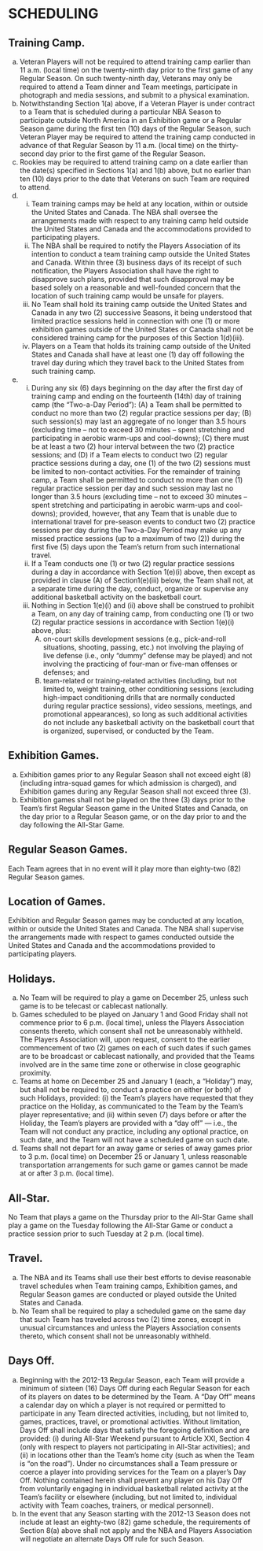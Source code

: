 # SCHEDULING

## Training Camp.

(a) Veteran Players will not be required to attend training camp earlier than 11 a.m. (local time) on the twenty-ninth day prior to the first game of any Regular Season. On such twenty-ninth day, Veterans may only be required to attend a Team dinner and Team meetings, participate in photograph and media sessions, and submit to a physical examination.
(b) Notwithstanding Section 1(a) above, if a Veteran Player is under contract to a Team that is scheduled during a particular NBA Season to participate outside North America in an Exhibition game or a Regular Season game during the first ten (10) days of the Regular Season, such Veteran Player may be required to attend the training camp conducted in advance of that Regular Season by 11 a.m. (local time) on the thirty-second day prior to the first game of the Regular Season.
(c) Rookies may be required to attend training camp on a date earlier than the date(s) specified in Sections 1(a) and 1(b) above, but no earlier than ten (10) days prior to the date that Veterans on such Team are required to attend.
(d) (i) Team training camps may be held at any location, within or outside the United States and Canada. The NBA shall oversee the arrangements made with respect to any training camp held outside the United States and Canada and the accommodations provided to participating players.
    (ii) The NBA shall be required to notify the Players Association of its intention to conduct a team training camp outside the United States and Canada. Within three (3) business days of its receipt of such notification, the Players Association shall have the right to disapprove such plans, provided that such disapproval may be based solely on a reasonable and well-founded concern that the location of such training camp would be unsafe for players.
    (iii) No Team shall hold its training camp outside the United States and Canada in any two (2) successive Seasons, it being understood that limited practice sessions held in connection with one (1) or more exhibition games outside of the United States or Canada shall not be considered training camp for the purposes of this Section 1(d)(iii).
    (iv) Players on a Team that holds its training camp outside of the United States and Canada shall have at least one (1) day off following the travel day during which they travel back to the United States from such training camp.
(e) (i) During any six (6) days beginning on the day after the first day of training camp and ending on the fourteenth (14th) day of training camp (the "Two-a-Day Period"): (A) a Team shall be permitted to conduct no more than two (2) regular practice sessions per day; (B) such session(s) may last an aggregate of no longer than 3.5 hours (excluding time – not to exceed 30 minutes – spent stretching and participating in aerobic warm-ups and cool-downs); (C) there must be at least a two (2) hour interval between the two (2) practice sessions; and (D) if a Team elects to conduct two (2) regular practice sessions during a day, one (1) of the two (2) sessions must be limited to non-contact activities. For the remainder of training camp, a Team shall be permitted to conduct no more than one (1) regular practice session per day and such session may last no longer than 3.5 hours (excluding time – not to exceed 30 minutes – spent stretching and participating in aerobic warm-ups and cool-downs); provided, however, that any Team that is unable due to international travel for pre-season events to conduct two (2) practice sessions per day during the Two-a-Day Period may make up any missed practice sessions (up to a maximum of two (2)) during the first five (5) days upon the Team's return from such international travel.
    (ii) If a Team conducts one (1) or two (2) regular practice sessions during a day in accordance with Section 1(e)(i) above, then except as provided in clause (A) of Section1(e)(iii) below, the Team shall not, at a separate time during the day, conduct, organize or supervise any additional basketball activity on the basketball court.
    (iii) Nothing in Section 1(e)(i) and (ii) above shall be construed to prohibit a Team, on any day of training camp, from conducting one (1) or two (2) regular practice sessions in accordance with Section 1(e)(i) above, plus:
          (A) on-court skills development sessions (e.g., pick-and-roll situations, shooting, passing, etc.) not involving the playing of live defense (i.e., only "dummy" defense may be played) and not involving the practicing of four-man or five-man offenses or defenses; and
          (B) team-related or training-related activities (including, but not limited to, weight training, other conditioning sessions (excluding high-impact conditioning drills that are normally conducted during regular practice sessions), video sessions, meetings, and promotional appearances), so long as such additional activities do not include any basketball activity on the basketball court that is organized, supervised, or conducted by the Team.

## Exhibition Games.

(a) Exhibition games prior to any Regular Season shall not exceed eight (8) (including intra-squad games for which admission is charged), and Exhibition games during any Regular Season shall not exceed three (3).
(b) Exhibition games shall not be played on the three (3) days prior to the Team's first Regular Season game in the United States and Canada, on the day prior to a Regular Season game, or on the day prior to and the day following the All-Star Game.

## Regular Season Games.

Each Team agrees that in no event will it play more than eighty-two (82) Regular Season games.

## Location of Games.

Exhibition and Regular Season games may be conducted at any location, within or outside the United States and Canada. The NBA shall supervise the arrangements made with respect to games conducted outside the United States and Canada and the accommodations provided to participating players.

## Holidays.

(a) No Team will be required to play a game on December 25, unless such game is to be telecast or cablecast nationally.
(b) Games scheduled to be played on January 1 and Good Friday shall not commence prior to 6 p.m. (local time), unless the Players Association consents thereto, which consent shall not be unreasonably withheld. The Players Association will, upon request, consent to the earlier commencement of two (2) games on each of such dates if such games are to be broadcast or cablecast nationally, and provided that the Teams involved are in the same time zone or otherwise in close geographic proximity.
(c) Teams at home on December 25 and January 1 (each, a "Holiday") may, but shall not be required to, conduct a practice on either (or both) of such Holidays, provided: (i) the Team's players have requested that they practice on the Holiday, as communicated to the Team by the Team's player representative; and (ii) within seven (7) days before or after the Holiday, the Team's players are provided with a "day off" — i.e., the Team will not conduct any practice, including any optional practice, on such date, and the Team will not have a scheduled game on such date.
(d) Teams shall not depart for an away game or series of away games prior to 3 p.m. (local time) on December 25 or January 1, unless reasonable transportation arrangements for such game or games cannot be made at or after 3 p.m. (local time).

## All-Star.

No Team that plays a game on the Thursday prior to the All-Star Game shall play a game on the Tuesday following the All-Star Game or conduct a practice session prior to such Tuesday at 2 p.m. (local time).

## Travel.

(a) The NBA and its Teams shall use their best efforts to devise reasonable travel schedules when Team training camps, Exhibition games, and Regular Season games are conducted or played outside the United States and Canada.
(b) No Team shall be required to play a scheduled game on the same day that such Team has traveled across two (2) time zones, except in unusual circumstances and unless the Players Association consents thereto, which consent shall not be unreasonably withheld.

## Days Off.

(a) Beginning with the 2012-13 Regular Season, each Team will provide a minimum of sixteen (16) Days Off during each Regular Season for each of its players on dates to be determined by the Team. A "Day Off" means a calendar day on which a player is not required or permitted to participate in any Team directed activities, including, but not limited to, games, practices, travel, or promotional activities. Without limitation, Days Off shall include days that satisfy the foregoing definition and are provided: (i) during All-Star Weekend pursuant to Article XXI, Section 4 (only with respect to players not participating in All-Star activities); and (ii) in locations other than the Team's home city (such as when the Team is "on the road"). Under no circumstances shall a Team pressure or coerce a player into providing services for the Team on a player's Day Off. Nothing contained herein shall prevent any player on his Day Off from voluntarily engaging in individual basketball related activity at the Team's facility or elsewhere (including, but not limited to, individual activity with Team coaches, trainers, or medical personnel).
(b) In the event that any Season starting with the 2012-13 Season does not include at least an eighty-two (82) game schedule, the requirements of Section 8(a) above shall not apply and the NBA and Players Association will negotiate an alternate Days Off rule for such Season.